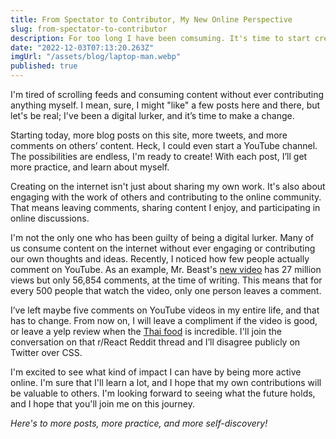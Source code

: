 ```yaml
---
title: From Spectator to Contributor, My New Online Perspective
slug: from-spectator-to-contributor
description: For too long I have been comsuming. It's time to start creating.
date: "2022-12-03T07:13:20.263Z"
imgUrl: "/assets/blog/laptop-man.webp"
published: true
---
```


I'm tired of scrolling feeds and consuming content without ever contributing anything myself. I mean, sure, I might "like" a few posts here and there, but let's be real; I've been a digital lurker, and it’s time to make a change.

Starting today, more blog posts on this site, more tweets, and more comments on others’ content. Heck, I could even start a YouTube channel. The possibilities are endless, I'm ready to create! With each post, I’ll get more practice, and learn about myself.

Creating on the internet isn't just about sharing my own work. It's also about engaging with the work of others and contributing to the online community. That means leaving comments, sharing content I enjoy, and participating in online discussions.

I'm not the only one who has been guilty of being a digital lurker. Many of us consume content on the internet without ever engaging or contributing our own thoughts and ideas. Recently, I noticed how few people actually comment on YouTube. As an example, Mr. Beast's [new video](https://www.youtube.com/watch?v=0CTp1a-aCUM&ab_channel=MrBeast) has 27 million views but only 56,854 comments, at the time of writing. This means that for every 500 people that watch the video, only one person leaves a comment.

I’ve left maybe five comments on YouTube videos in my entire life, and that has to change. From now on, I will leave a compliment if the video is good, or leave a yelp review when the [Thai food](https://www.yelp.com/biz/silver-spoon-thai-restaurant-and-bar-lynnwood?osq=silver+spoon) is incredible. I'll join the conversation on that r/React Reddit thread and I’ll disagree publicly on Twitter over CSS.

I'm excited to see what kind of impact I can have by being more active online. I'm sure that I'll learn a lot, and I hope that my own contributions will be valuable to others. I'm looking forward to seeing what the future holds, and I hope that you'll join me on this journey.

<p>
  <em>Here's to more posts, more practice, and more self-discovery!</em>
</p>
